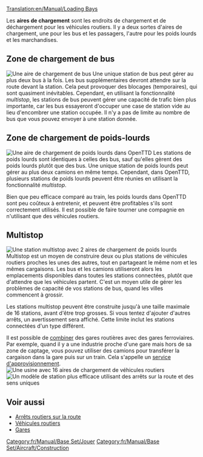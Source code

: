 [[Translation:en/Manual/Loading Bays]]

Les '''aires de chargement''' sont les endroits de chargement et de déchargement pour les véhicules routiers. Il y a deux sortes d'aires de chargement, une pour les bus et les passagers, l'autre pour les poids lourds et les marchandises.

==Zone de chargement de bus==
[[File:en/Busstation.png|right|frame|Une aire de chargement de bus]]
Une unique station de bus peut gérer au plus deux bus à la fois. Les bus supplémentaires devront attendre sur la route devant la station. Cela peut provoquer des blocages (temporaires), qui sont quasiment inévitables. Cependant, en utilisant la fonctionnalité ''multistop'', les stations de bus peuvent gérer une capacité de trafic bien plus importante, car les bus essayeront d'occuper une case de station vide au lieu d'encombrer une station occupée. Il n'y a pas de limite au nombre de bus que vous pouvez envoyer à une station donnée.

==Zone de chargement de poids-lourds==
[[File:en/Manual/Lorrystation.png|right|frame|Une aire de chargement de poids lourds dans OpenTTD]]
Les stations de poids lourds sont identiques à celles des bus, sauf qu'elles gèrent des poids lourds plutôt que des bus. Une unique station de poids lourds peut gérer au plus deux camions en même temps. Cependant, dans OpenTTD, plusieurs stations de poids lourds peuvent être réunies en utilisant la fonctionnalité ''multistop''.

Bien que peu efficace comparé au train, les poids lourds dans OpenTTD sont peu coûteux à entretenir, et peuvent être profitables s'ils sont correctement utilisés. Il est possible de faire tourner une compagnie en n'utilisant que des véhicules routiers.

==Multistop==
[[File:en/Manual/Multistop2ry.png|frame|Une station multistop avec 2 aires de chargement de poids lourds]]
Multistop est un moyen de construire deux ou plus stations de véhicules routiers proches les unes des autres, tout en partageant le même nom et les mêmes cargaisons. Les bus et les camions utiliseront alors les emplacements disponibles dans toutes les stations connectées, plutôt que d'attendre que les véhicules partent. C'est un moyen utile de gérer les problèmes de capacité de vos stations de bus, quand les villes commencent à grossir.

Les stations multistop peuvent être construite jusqu'à une taille maximale de 16 stations, avant d'être trop grosses. Si vous tentez d'ajouter d'autres arrêts, un avertissement sera affiché. Cette limite inclut les stations connectées d'un type différent.

Il est possible de [[fr/Manual/Gares#combiner-des-gares|combiner]] des gares routières avec des gares ferroviaires. Par exemple, quand il y a une industrie proche d'une gare mais hors de sa zone de captage, vous pouvez utiliser des camions pour transférer la cargaison dans la gare puis sur un train. Cela s'appelle un [[fr/Manual/Service d'approvisionnement|service d'approvisionnement]].
[[File:en/Manual/Roadvehicle16stations.png|frame|Une usine avec 16 aires de chargement de véhicules routiers]]
[[File:en/Manual/Roadvehiclerorostation.png|frame|Un modèle de station plus efficace utilisant des [[fr/Manual/Arrêt routier sur la route|arrêts sur la route]] et des [[fr/Manual/Construction Routière#construire-des-routes-a-sens-unique|sens uniques]]]]

==Voir aussi==
*[[fr/Manual/Arrêt routier sur la route|Arrêts routiers sur la route]]
*[[fr/Manual/Véhicules Routiers|Véhicules routiers]]
*[[fr/Manual/Gares|Gares]]

[[Category:fr/Manual/Base Set/Jouer]]
[[Category:fr/Manual/Base Set/Aircraft/Construction]]
